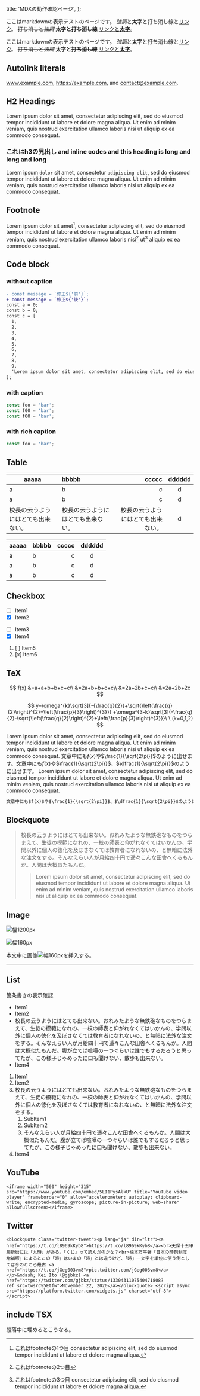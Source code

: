   title: 'MDXの動作確認ページ',
};

ここはmarkdownの表示テストのページです。
*強調*と**太字**と~~打ち消し線~~と[リンク](https://example.com)。
~~打ち消しと*強調*~~ **太字と~~打ち消し線~~** [リンクと**太字**](https://example.com)。

ここはmarkdownの表示テストのページです。
*強調*と**太字**と~~打ち消し線~~と[リンク](https://example.com)。
~~打ち消しと*強調*~~ **太字と~~打ち消し線~~** [リンクと**太字**](https://example.com)。

## Autolink literals

www.example.com, https://example.com, and contact@example.com.

## H2 Headings

Lorem ipsum dolor sit amet, consectetur adipiscing elit, sed do eiusmod tempor incididunt ut labore et dolore magna aliqua. Ut enim ad minim veniam, quis nostrud exercitation ullamco laboris nisi ut aliquip ex ea commodo consequat.

### これはh3の見出し and inline codes and this heading is long and long and long

Lorem ipsum `dolor` sit amet, consectetur `adipiscing elit`, sed do eiusmod tempor incididunt ut labore et dolore magna aliqua. Ut enim ad minim veniam, quis nostrud exercitation ullamco laboris nisi ut aliquip ex ea commodo consequat.

## Footnote

Lorem ipsum dolor sit amet[^1], consectetur adipiscing elit, sed do eiusmod tempor incididunt ut labore et dolore magna aliqua. Ut enim ad minim veniam, quis nostrud exercitation ullamco laboris nisi[^2] ut[^3] aliquip ex ea commodo consequat.

[^1]: これはfootnoteの1つ目 consectetur adipiscing elit, sed do eiusmod tempor incididunt ut labore et dolore magna aliqua.
[^2]: これはfootnoteの2つ目
[^3]: これはfootnoteの3つ目 consectetur adipiscing elit, sed do eiusmod tempor incididunt ut labore et dolore magna aliqua.

## Code block

### without caption

```diff
- const message = `修正${'前'}`;
+ const message = `修正${'後'}`;
const a = 0;
const b = 0;
const c = [
  1,
  2,
  3,
  4,
  5,
  6,
  7,
  8,
  9,
  'Lorem ipsum dolor sit amet, consectetur adipiscing elit, sed do eiusmod tempor incididunt ut labore et dolore magna aliqua.',
];
```

### with caption

```typescript example.ts
const foo = 'bar';
const f00 = 'bar';
const fOO = 'bar';
```

### with rich caption

```typescript [example.ts](https://example.com)
const foo = 'bar';
```

## Table

| aaaaa                              | bbbbb                              |                              ccccc | dddddd |
| ---------------------------------- | :--------------------------------- | ---------------------------------: | :----: |
| a                                  | b                                  |                                  c |   d    |
| a                                  | b                                  |                                  c |   d    |
| 校長の云うようにはとても出来ない。 | 校長の云うようにはとても出来ない。 | 校長の云うようにはとても出来ない。 |   d    |

| aaaaa | bbbbb | ccccc | dddddd |
| ----- | :---- | ----: | :----: |
| a     | b     |     c |   d    |
| a     | b     |     c |   d    |
| a     | b     |     c |   d    |

## Checkbox

- [ ] Item1
- [x] Item2

* [ ] Item3
* [x] Item4

1. [ ] Item5
1. [x] Item6

## TeX

$$
f(x)
&=a+a+b+b+c+c\\
&=2a+b+b+c+c\\
&=2a+2b+c+c\\
&=2a+2b+2c
$$

$$
y=\omega^{k}\sqrt[3]{-{\frac{q}{2}}+\sqrt{\left(\frac{q}{2}\right)^{2}+\left(\frac{p}{3}\right)^{3}}}
+\omega^{3-k}\sqrt[3]{-\frac{q}{2}-\sqrt{\left(\frac{q}{2}\right)^{2}+\left(\frac{p}{3}\right)^{3}}}\ \ (k=0,1,2)
$$

Lorem ipsum dolor sit amet, consectetur adipiscing elit, sed do eiusmod tempor incididunt ut labore et dolore magna aliqua. Ut enim ad minim veniam, quis nostrud exercitation ullamco laboris nisi ut aliquip ex ea commodo consequat.
文章中にも$f(x)$や$\frac{1}{\sqrt{2\pi}}$のように出せます。文章中にも$f(x)$や$\frac{1}{\sqrt{2\pi}}$、$\dfrac{1}{\sqrt{2\pi}}$のように出せます。
Lorem ipsum dolor sit amet, consectetur adipiscing elit, sed do eiusmod tempor incididunt ut labore et dolore magna aliqua. Ut enim ad minim veniam, quis nostrud exercitation ullamco laboris nisi ut aliquip ex ea commodo consequat.

```markdown markdownソース
文章中にも$f(x)$や$\frac{1}{\sqrt{2\pi}}$、$\dfrac{1}{\sqrt{2\pi}}$のように出せます。
```

## Blockquote

> 校長の云うようにはとても出来ない。おれみたような無鉄砲なものをつらまえて、生徒の模範になれの、一校の師表と仰がれなくてはいかんの、学問以外に個人の徳化を及ぼさなくては教育者になれないの、と無暗に法外な注文をする。そんなえらい人が月給四十円で遥々こんな田舎へくるもんか。人間は大概似たもんだ。
>
> > Lorem ipsum dolor sit amet, consectetur adipiscing elit, sed do eiusmod tempor incididunt ut labore et dolore magna aliqua. Ut enim ad minim veniam, quis nostrud exercitation ullamco laboris nisi ut aliquip ex ea commodo consequat.

## Image

![幅1200px](./course.jpg)

![幅160px](./course-w160.jpg)

本文中に画像![幅160px](./course-w160.jpg)を挿入する。

---

## List

箇条書きの表示確認

- Item1
- Item2
- 校長の云うようにはとても出来ない。おれみたような無鉄砲なものをつらまえて、生徒の模範になれの、一校の師表と仰がれなくてはいかんの、学問以外に個人の徳化を及ぼさなくては教育者になれないの、と無暗に法外な注文をする。そんなえらい人が月給四十円で遥々こんな田舎へくるもんか。人間は大概似たもんだ。腹が立てば喧嘩の一つぐらいは誰でもするだろうと思ってたが、この様子じゃめったに口も聞けない、散歩も出来ない。
- Item4

1. Item1
1. Item2
1. 校長の云うようにはとても出来ない。おれみたような無鉄砲なものをつらまえて、生徒の模範になれの、一校の師表と仰がれなくてはいかんの、学問以外に個人の徳化を及ぼさなくては教育者になれないの、と無暗に法外な注文をする。
   1. SubItem1
   1. SubItem2
   1. そんなえらい人が月給四十円で遥々こんな田舎へくるもんか。人間は大概似たもんだ。腹が立てば喧嘩の一つぐらいは誰でもするだろうと思ってたが、この様子じゃめったに口も聞けない、散歩も出来ない。
1. Item4

## YouTube

```embed:youtube
<iframe width="560" height="315" src="https://www.youtube.com/embed/5LI1PysAlkU" title="YouTube video player" frameborder="0" allow="accelerometer; autoplay; clipboard-write; encrypted-media; gyroscope; picture-in-picture; web-share" allowfullscreen></iframe>
```

## Twitter

```embed:twitter
<blockquote class="twitter-tweet"><p lang="ja" dir="ltr"><a href="https://t.co/l8969kKyb8">https://t.co/l8969kKyb8</a><br>天保十五甲辰新暦には「九時」がある。「くじ」って読んだのかな？<br>橋本万平著「日本の時刻制度 増補版」によるとこの「時」はいまの「時」とは違うけど、「時」一文字を単位に使う例としては今のところ最古 <a href="https://t.co/jGeg003vm8">pic.twitter.com/jGeg003vm8</a></p>&mdash; Kei Ito (@gjbkz) <a href="https://twitter.com/gjbkz/status/1330431107540471808?ref_src=twsrc%5Etfw">November 22, 2020</a></blockquote> <script async src="https://platform.twitter.com/widgets.js" charset="utf-8"></script>
```

## include TSX


<Counter foo="bar1" />

段落中に埋めると<Counter foo="bar2" baz={123} />こうなる。
